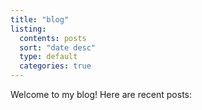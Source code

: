 ```yaml
---
title: "blog"
listing:
  contents: posts
  sort: "date desc"
  type: default
  categories: true
---
```


Welcome to my blog! Here are recent posts:

